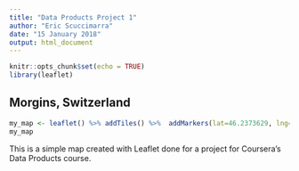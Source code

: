 ```yaml
---
title: "Data Products Project 1"
author: "Eric Scuccimarra"
date: "15 January 2018"
output: html_document
---
```


```r
knitr::opts_chunk$set(echo = TRUE)
library(leaflet)
```

## Morgins, Switzerland

```r
my_map <- leaflet() %>% addTiles() %>%  addMarkers(lat=46.2373629, lng=6.862394699999982, popup="My House") %>% addMarkers(lat=46.23646669284622, lng=6.858097314834595, popup="The Ski Lift")
my_map
```

This is a simple map created with Leaflet done for a project for Coursera's Data Products course.